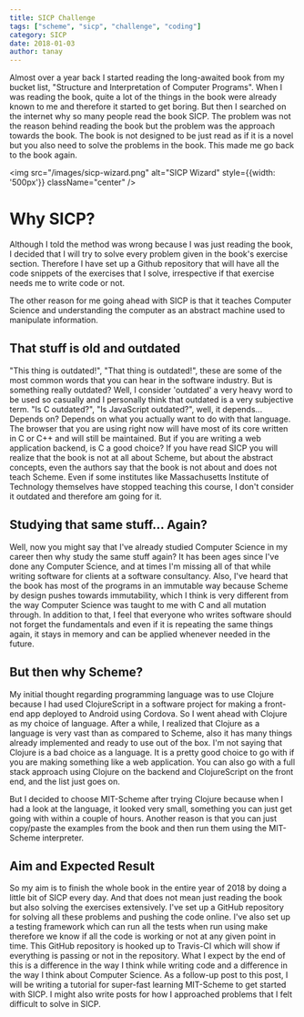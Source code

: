 ```yaml
---
title: SICP Challenge
tags: ["scheme", "sicp", "challenge", "coding"]
category: SICP
date: 2018-01-03
author: tanay
---
```



Almost over a year back I started reading the long-awaited book from my
bucket list, \"Structure and Interpretation of Computer Programs\". When
I was reading the book, quite a lot of the things in the book were
already known to me and therefore it started to get boring. But then I
searched on the internet why so many people read the book SICP. The
problem was not the reason behind reading the book but the problem was
the approach towards the book. The book is not designed to be just read
as if it is a novel but you also need to solve the problems in the book.
This made me go back to the book again.

<img src="/images/sicp-wizard.png" alt="SICP Wizard" style={{width: '500px'}} className="center" />

# Why SICP?

Although I told the method was wrong because I was just reading the
book, I decided that I will try to solve every problem given in the
book\'s exercise section. Therefore I have set up a Github repository
that will have all the code snippets of the exercises that I solve,
irrespective if that exercise needs me to write code or not.

The other reason for me going ahead with SICP is that it teaches
Computer Science and understanding the computer as an abstract machine
used to manipulate information.

## That stuff is old and outdated

\"This thing is outdated!\", \"That thing is outdated!\", these are some
of the most common words that you can hear in the software industry. But
is something really outdated? Well, I consider \'outdated\' a very heavy
word to be used so casually and I personally think that outdated is a
very subjective term. \"Is C outdated?\", \"Is JavaScript outdated?\",
well, it depends\... Depends on? Depends on what you actually want to do
with that language. The browser that you are using right now will have
most of its core written in C or C++ and will still be maintained. But
if you are writing a web application backend, is C a good choice? If you
have read SICP you will realize that the book is not at all about
Scheme, but about the abstract concepts, even the authors say that the
book is not about and does not teach Scheme. Even if some institutes
like Massachusetts Institute of Technology themselves have stopped
teaching this course, I don\'t consider it outdated and therefore am
going for it.

## Studying that same stuff\... Again?

Well, now you might say that I\'ve already studied Computer Science in
my career then why study the same stuff again? It has been ages since
I\'ve done any Computer Science, and at times I\'m missing all of that
while writing software for clients at a software consultancy. Also,
I\'ve heard that the book has most of the programs in an immutable way
because Scheme by design pushes towards immutability, which I think is
very different from the way Computer Science was taught to me with C and
all mutation through. In addition to that, I feel that everyone who
writes software should not forget the fundamentals and even if it is
repeating the same things again, it stays in memory and can be applied
whenever needed in the future.

## But then why Scheme?

My initial thought regarding programming language was to use Clojure
because I had used ClojureScript in a software project for making a
front-end app deployed to Android using Cordova. So I went ahead with
Clojure as my choice of language. After a while, I realized that Clojure
as a language is very vast than as compared to Scheme, also it has many
things already implemented and ready to use out of the box. I\'m not
saying that Clojure is a bad choice as a language. It is a pretty good
choice to go with if you are making something like a web application.
You can also go with a full stack approach using Clojure on the backend
and ClojureScript on the front end, and the list just goes on.

But I decided to choose MIT-Scheme after trying Clojure because when I
had a look at the language, it looked very small, something you can just
get going with within a couple of hours. Another reason is that you can
just copy/paste the examples from the book and then run them using the
MIT-Scheme interpreter.

## Aim and Expected Result

So my aim is to finish the whole book in the entire year of 2018 by
doing a little bit of SICP every day. And that does not mean just
reading the book but also solving the exercises extensively. I\'ve set
up a GitHub repository for solving all these problems and pushing the
code online. I\'ve also set up a testing framework which can run all the
tests when run using make therefore we know if all the code is working
or not at any given point in time. This GitHub repository is hooked up
to Travis-CI which will show if everything is passing or not in the
repository. What I expect by the end of this is a difference in the way
I think while writing code and a difference in the way I think about
Computer Science. As a follow-up post to this post, I will be writing a
tutorial for super-fast learning MIT-Scheme to get started with SICP. I
might also write posts for how I approached problems that I felt
difficult to solve in SICP.

<script src="https://giscus.app/client.js"
    data-repo="tanayseven/tanayseven.github.io"
    data-repo-id="MDEwOlJlcG9zaXRvcnkyOTAyNjM1OA=="
    data-category="General"
    data-category-id="DIC_kwDOAbroNs4COT7e"
    data-mapping="pathname"
    data-reactions-enabled="1"
    data-emit-metadata="1"
    data-input-position="top"
    data-theme="dark"
    data-lang="en"
    data-loading="lazy"
    crossOrigin="anonymous"
    async>
</script>
